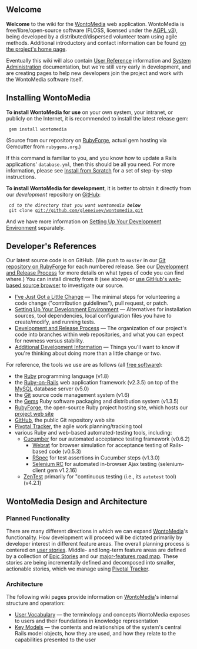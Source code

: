 <!-- Copyright (c)  2011  Glen E. Ivey
     Permission is granted to copy, distribute and/or modify this document
     under the terms of the GNU Free Documentation License, Version 1.3;
     with no Invariant Sections, no Front-Cover Texts, and no Back-Cover Texts.
     A copy of the license is in the file COPYING.DOCUMENTATION
  -->
== Welcome ==

'''Welcome''' to the wiki for the [[WontoMedia]] web application. WontoMedia is free/libre/open-source software (FLOSS, licensed under the [http://www.fsf.org/licensing/licenses/agpl-3.0.html AGPL v3]), being developed by a distributed/dispersed volunteer team using agile methods.  Additional introductory and contact information can be found [http://wontomedia.rubyforge.org/ on the project's home page].

Eventually this wiki will also contain [[User Reference]] information and [[System Administration]] documentation, but we're still very early in development, and are creating pages to help new developers join the project and work with the WontoMedia software itself.

== Installing WontoMedia ==

'''To install WontoMedia for use''' on your own system, your intranet, or publicly on the Internet, it is recommended to install the latest release gem:

  gem install wontomedia

(Source from our repository on [[RubyForge]], actual gem hosting via
Gemcutter from <tt>rubygems.org</tt>.)

If this command is familiar to you, and you know how to update a Rails applications' <tt>database.yml</tt>, then this should be all you need. For more information, please see [[Install from Scratch]] for a set of step-by-step instructions.

'''To install WontoMedia for development''', it is better to obtain it directly from our ''development'' repository on [[GitHub]]:

  ''cd to the directory that you want wontomedia '''below''' ''
  git clone git://github.com/gleneivey/wontomedia.git

And we have more information on [[Setting Up Your Development Environment]] separately.

== Developer's References ==

Our latest source code is on GitHub.  (We push to <tt>master</tt> in our [http://rubyforge.org/scm/?group_id=7903 Git repository on RubyForge] for each numbered release.  See our [[Development and Release Process]] for more details on what types of code you can find where.)  You can install directly from it (see above) or [http://github.com/gleneivey/wontomedia/tree/master use GitHub's web-based source browser] to investigate our source.

* [[I've Just Got a Little Change]] &mdash; The minimal steps for volunteering a code change ("contribution guidelines"), pull request, or patch.
* [[Setting Up Your Development Environment]] &mdash; Alternatives for installation sources, tool dependencies, local configuration files you have to create/modify, and running tests.
* [[Development and Release Process]] &mdash; The organization of our project's code into branches within web repositories, and what you can expect for newness versus stability.
* [[Additional Development Information]] &mdash; Things you'll want to know if you're thinking about doing more than a little change or two.

For reference, the tools we use are as follows (all [http://www.fsf.org/about/what-is-free-software free software]):

* the [http://ruby-lang.org/ Ruby] programming language (v1.8)
* the [http://rubyonrails.org/ Ruby-on-Rails] web application framework (v2.3.5) on top of the [http://www.mysql.com/ MySQL] database server (v5.0)
* the [http://www.kernel.org/pub/software/scm/git/docs/ Git] source code management system (v1.6)
* the [http://www.rubygems.org/ Gems] Ruby software packaging and distribution system (v1.3.5)
* [http://rubyforge.org/projects/wontomedia/ RubyForge], the open-source Ruby project hosting site, which hosts our [http://wontomedia.rubyforge.org/ project web site]
* [https://github.com/gleneivey/wontomedia/tree GitHub], the public Git repository web site
* [https://www.pivotaltracker.com/projects/9280 Pivotal Tracker], the agile work planning/tracking tool
* various Ruby and web-based automated-testing tools, including:
** [http://cukes.info/ Cucumber] for our automated acceptance testing framework (v0.6.2)
*** [http://github.com/brynary/webrat/tree/master Webrat] for browser simulation for acceptance testing of Rails-based code (v0.5.3)
*** [http://rspec.info/ RSpec] for test assertions in Cucumber steps (v1.3.0)
*** [http://seleniumhq.org/projects/remote-control/ Selenium RC] for automated in-browser Ajax testing (selenium-client gem v1.2.16)
** [http://zentest.rubyforge.org/ZenTest ZenTest] primarily for "continuous testing (i.e., its <tt>autotest</tt> tool) (v4.2.1)

== WontoMedia Design and Architecture ==

=== Planned Functionality ===

There are many different directions in which we can expand [[WontoMedia]]'s functionality.  How development will proceed will be dictated primarily by developer interest in different feature areas. The overall planning process is centered on [http://www.mountaingoatsoftware.com/article_view/27 user stories]. Middle- and long-term feature areas are defined by a collection of [[Epic Stories]] and our [[Major Roadmap|major-features road map]].  These stories are being incrementally defined and decomposed into smaller, actionable stories, which we manage using [https://www.pivotaltracker.com/projects/9280 Pivotal Tracker].

=== Architecture ===

The following wiki pages provide information on [[WontoMedia]]'s internal structure and operation:

* [[User Vocabulary]] &mdash; the terminology and concepts WontoMedia exposes to users and their foundations in knowledge representation
* [[Key Models]] &mdash; the contents and relationships of the system's central Rails model objects, how they are used, and how they relate to the capabilities presented to the user
